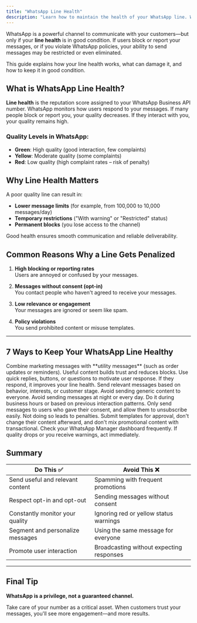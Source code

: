 ```yaml
---
title: "WhatsApp Line Health"
description: "Learn how to maintain the health of your WhatsApp line. With this guide, you'll be able to keep your line in good condition and avoid penalties."
---
```


WhatsApp is a powerful channel to communicate with your customers—but only if your **line health** is in good condition. If users block or report your messages, or if you violate WhatsApp policies, your ability to send messages may be restricted or even eliminated.

This guide explains how your line health works, what can damage it, and how to keep it in good condition.

## What is WhatsApp Line Health?

**Line health** is the reputation score assigned to your WhatsApp Business API number. WhatsApp monitors how users respond to your messages. If many people block or report you, your quality decreases. If they interact with you, your quality remains high.

### Quality Levels in WhatsApp:

- **Green**: High quality (good interaction, few complaints)
- **Yellow**: Moderate quality (some complaints)
- **Red**: Low quality (high complaint rates – risk of penalty)

## Why Line Health Matters

A poor quality line can result in:

- **Lower message limits** (for example, from 100,000 to 10,000 messages/day)
- **Temporary restrictions** ("With warning" or "Restricted" status)
- **Permanent blocks** (you lose access to the channel)

Good health ensures smooth communication and reliable deliverability.

## Common Reasons Why a Line Gets Penalized

1. **High blocking or reporting rates**  
   Users are annoyed or confused by your messages.

2. **Messages without consent (opt-in)**  
   You contact people who haven't agreed to receive your messages.

3. **Low relevance or engagement**  
   Your messages are ignored or seem like spam.

4. **Policy violations**  
   You send prohibited content or misuse templates.

---

## 7 Ways to Keep Your WhatsApp Line Healthy

<Steps>

<Step title="Diversify Message Types">
Combine marketing messages with **utility messages** (such as order updates or reminders). Useful content builds trust and reduces blocks.
</Step>

<Step title="Encourage Interaction">
Use quick replies, buttons, or questions to motivate user response. If they respond, it improves your line health.
</Step>

<Step title="Segment Your Audience">
Send relevant messages based on behavior, interests, or customer stage. Avoid sending generic content to everyone.
</Step>

<Step title="Optimize Timing and Frequency">
Avoid sending messages at night or every day. Do it during business hours or based on previous interaction patterns.
</Step>

<Step title="Manage Opt-In and Opt-Out Well">
Only send messages to users who gave their consent, and allow them to unsubscribe easily. Not doing so leads to penalties.
</Step>

<Step title="Use Templates Correctly">
Submit templates for approval, don't change their content afterward, and don't mix promotional content with transactional.
</Step>

<Step title="Monitor Your Line and Feedback">
Check your WhatsApp Manager dashboard frequently. If quality drops or you receive warnings, act immediately.
</Step>

</Steps>

## Summary

| Do This ✅ | Avoid This ❌ |
| --- | --- |
| Send useful and relevant content | Spamming with frequent promotions |
| Respect opt-in and opt-out | Sending messages without consent |
| Constantly monitor your quality | Ignoring red or yellow status warnings |
| Segment and personalize messages | Using the same message for everyone |
| Promote user interaction | Broadcasting without expecting responses |

---

## Final Tip

**WhatsApp is a privilege, not a guaranteed channel.**

Take care of your number as a critical asset. When customers trust your messages, you'll see more engagement—and more results. 
